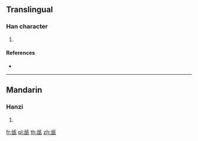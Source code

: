 {{character info/new}}
==Translingual==

===Han character===
{{Han char|rn=98|rad=瓦|as=05|sn=10|four=21617|canj=IRMVN}}

# {{defn|Han|sort=瓦05}}

====References====
* {{Han ref|kx=0748.240|dkj=21473|dj=1157.160|hdz=21424.050|uh=74F5|ud=29941|bh=D2BF|bd=53951}}

----

==Mandarin==

===Hanzi===
{{cmn-hanzi|pin=[[yí]] ([[yi2]])|wg=i<sup>2</sup>}}

# {{defn|lang=cmn|sort=瓦05}}

[[fr:瓵]]
[[pl:瓵]]
[[th:瓵]]
[[zh:瓵]]